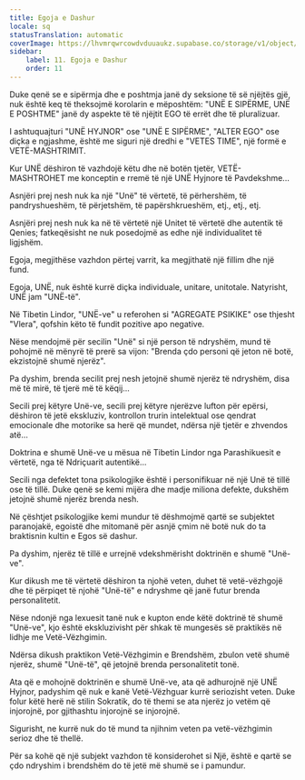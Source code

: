 ```yaml
---
title: Egoja e Dashur
locale: sq
statusTranslation: automatic
coverImage: https://lhvmrqwrcowdvduuaukz.supabase.co/storage/v1/object/public/strapi-uploads/small_cover-tratado-de-psicologia-revolucionaria.webp-5e15e1cec4e0ebebcde5d7fc7565d8fd.webp
sidebar:
    label: 11. Egoja e Dashur
    order: 11
---
```

Duke qenë se e sipërmja dhe e poshtmja janë dy seksione të së njëjtës gjë, nuk është keq të theksojmë korolarin e mëposhtëm: "UNË E SIPËRME, UNË E POSHTME" janë dy aspekte të të njëjtit EGO të errët dhe të pluralizuar.

I ashtuquajturi "UNË HYJNOR" ose "UNË E SIPËRME", "ALTER EGO" ose diçka e ngjashme, është me siguri një dredhi e "VETES TIME", një formë e VETË-MASHTRIMIT.

Kur UNË dëshiron të vazhdojë këtu dhe në botën tjetër, VETË-MASHTROHET me konceptin e rremë të një UNË Hyjnore të Pavdekshme...

Asnjëri prej nesh nuk ka një "Unë" të vërtetë, të përhershëm, të pandryshueshëm, të përjetshëm, të papërshkrueshëm, etj., etj., etj.

Asnjëri prej nesh nuk ka në të vërtetë një Unitet të vërtetë dhe autentik të Qenies; fatkeqësisht ne nuk posedojmë as edhe një individualitet të ligjshëm.

Egoja, megjithëse vazhdon përtej varrit, ka megjithatë një fillim dhe një fund.

Egoja, UNË, nuk është kurrë diçka individuale, unitare, unitotale. Natyrisht, UNË jam "UNË-të".

Në Tibetin Lindor, "UNË-ve" u referohen si "AGREGATE PSIKIKE" ose thjesht "Vlera", qofshin këto të fundit pozitive apo negative.

Nëse mendojmë për secilin "Unë" si një person të ndryshëm, mund të pohojmë në mënyrë të prerë sa vijon: "Brenda çdo personi që jeton në botë, ekzistojnë shumë njerëz".

Pa dyshim, brenda secilit prej nesh jetojnë shumë njerëz të ndryshëm, disa më të mirë, të tjerë më të këqij...

Secili prej këtyre Unë-ve, secili prej këtyre njerëzve lufton për epërsi, dëshiron të jetë ekskluziv, kontrollon trurin intelektual ose qendrat emocionale dhe motorike sa herë që mundet, ndërsa një tjetër e zhvendos atë...

Doktrina e shumë Unë-ve u mësua në Tibetin Lindor nga Parashikuesit e vërtetë, nga të Ndriçuarit autentikë...

Secili nga defektet tona psikologjike është i personifikuar në një Unë të tillë ose të tillë. Duke qenë se kemi mijëra dhe madje miliona defekte, dukshëm jetojnë shumë njerëz brenda nesh.

Në çështjet psikologjike kemi mundur të dëshmojmë qartë se subjektet paranojakë, egoistë dhe mitomanë për asnjë çmim në botë nuk do ta braktisnin kultin e Egos së dashur.

Pa dyshim, njerëz të tillë e urrejnë vdekshmërisht doktrinën e shumë "Unë-ve".

Kur dikush me të vërtetë dëshiron ta njohë veten, duhet të vetë-vëzhgojë dhe të përpiqet të njohë "Unë-të" e ndryshme që janë futur brenda personalitetit.

Nëse ndonjë nga lexuesit tanë nuk e kupton ende këtë doktrinë të shumë "Unë-ve", kjo është ekskluzivisht për shkak të mungesës së praktikës në lidhje me Vetë-Vëzhgimin.

Ndërsa dikush praktikon Vetë-Vëzhgimin e Brendshëm, zbulon vetë shumë njerëz, shumë "Unë-të", që jetojnë brenda personalitetit tonë.

Ata që e mohojnë doktrinën e shumë Unë-ve, ata që adhurojnë një UNË Hyjnor, padyshim që nuk e kanë Vetë-Vëzhguar kurrë seriozisht veten. Duke folur këtë herë në stilin Sokratik, do të themi se ata njerëz jo vetëm që injorojnë, por gjithashtu injorojnë se injorojnë.

Sigurisht, ne kurrë nuk do të mund ta njihnim veten pa vetë-vëzhgimin serioz dhe të thellë.

Për sa kohë që një subjekt vazhdon të konsiderohet si Një, është e qartë se çdo ndryshim i brendshëm do të jetë më shumë se i pamundur.


